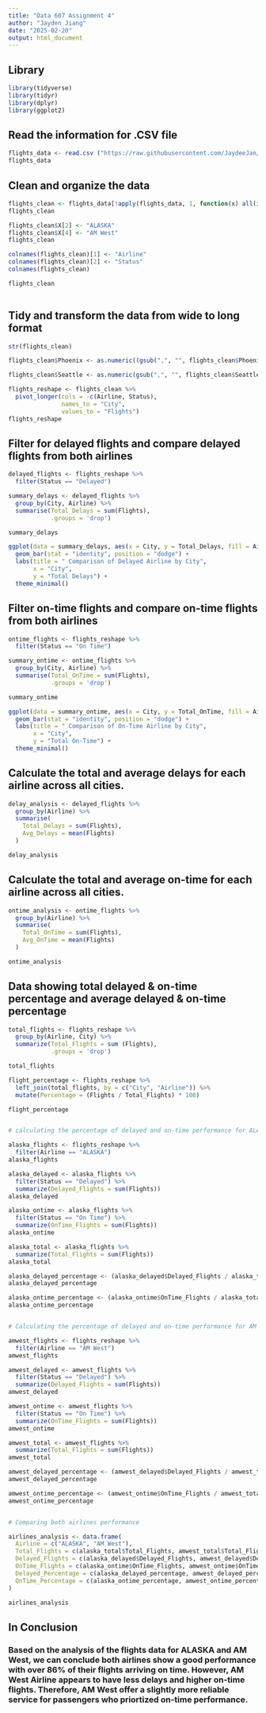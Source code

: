 ---
title: "Data 607 Assignment 4"
author: "Jayden Jiang"
date: "2025-02-20"
output: html_document
---

## Library
```{r}
library(tidyverse)
library(tidyr)
library(dplyr)
library(ggplot2)
```

## Read the information for .CSV file
```{r}
flights_data <- read.csv ("https://raw.githubusercontent.com/JaydeeJan/Data-607-Assignment-4/refs/heads/main/flights_data.csv")
flights_data
```
## Clean and organize the data
```{r}
flights_clean <- flights_data[!apply(flights_data, 1, function(x) all(is.na(x) | x == "")),]
flights_clean

flights_clean$X[2] <- "ALASKA"
flights_clean$X[4] <- "AM West"
flights_clean

colnames(flights_clean)[1] <- "Airline"
colnames(flights_clean)[2] <- "Status"
colnames(flights_clean)

flights_clean
  
```


## Tidy and transform the data from wide to long format
```{r}

str(flights_clean)

flights_clean$Phoenix <- as.numeric((gsub(",", "", flights_clean$Phoenix)))

flights_clean$Seattle <- as.numeric(gsub(",", "", flights_clean$Seattle))

flights_reshape <- flights_clean %>%
  pivot_longer(cols = -c(Airline, Status),
               names_to = "City",
               values_to = "Flights")
flights_reshape
```

## Filter for delayed flights and compare delayed flights from both airlines
```{r}
delayed_flights <- flights_reshape %>%
  filter(Status == "Delayed")

summary_delays <- delayed_flights %>%
  group_by(City, Airline) %>%
  summarise(Total_Delays = sum(Flights),
            .groups = 'drop')

summary_delays

```
```{r}
ggplot(data = summary_delays, aes(x = City, y = Total_Delays, fill = Airline)) +
  geom_bar(stat = "identity", position = "dodge") +
  labs(title = " Comparison of Delayed Airline by City",
       x = "City",
       y = "Total Delays") +
  theme_minimal()
```


## Filter on-time flights and compare on-time flights from both airlines
```{r}
ontime_flights <- flights_reshape %>%
  filter(Status == "On Time")

summary_ontime <- ontime_flights %>%
  group_by(City, Airline) %>%
  summarise(Total_OnTime = sum(Flights),
            .groups = 'drop')

summary_ontime
```

```{r}
ggplot(data = summary_ontime, aes(x = City, y = Total_OnTime, fill = Airline)) +
  geom_bar(stat = "identity", position = "dodge") +
  labs(title = " Comparison of On-Time Airline by City",
       x = "City",
       y = "Total On-Time") +
  theme_minimal()
```

## Calculate the total and average delays for each airline across all cities.
```{r}
delay_analysis <- delayed_flights %>%
  group_by(Airline) %>%
  summarise(
    Total_Delays = sum(Flights),
    Avg_Delays = mean(Flights)
  )

delay_analysis
```

## Calculate the total and average on-time for each airline across all cities.
```{r}
ontime_analysis <- ontime_flights %>%
  group_by(Airline) %>%
  summarise(
    Total_OnTime = sum(Flights),
    Avg_OnTime = mean(Flights)
  )

ontime_analysis
```

## Data showing total delayed & on-time percentage and average delayed & on-time percentage
```{r}

total_flights <- flights_reshape %>%
  group_by(Airline, City) %>%
  summarize(Total_Flights = sum (Flights),
            .groups = 'drop')

total_flights

flight_percentage <- flights_reshape %>%
  left_join(total_flights, by = c("City", "Airline")) %>%
  mutate(Percentage = (Flights / Total_Flights) * 100)

flight_percentage


# calculating the percentage of delayed and on-time performance for ALASKA Airline

alaska_flights <- flights_reshape %>%
  filter(Airline == "ALASKA")
alaska_flights

alaska_delayed <- alaska_flights %>%
  filter(Status == "Delayed") %>%
  summarize(Delayed_Flights = sum(Flights))
alaska_delayed

alaska_ontime <- alaska_flights %>%
  filter(Status == "On Time") %>%
  summarize(OnTime_Flights = sum(Flights))
alaska_ontime

alaska_total <- alaska_flights %>%
  summarize(Total_Flights = sum(Flights))
alaska_total

alaska_delayed_percentage <- (alaska_delayed$Delayed_Flights / alaska_total$Total_Flights) * 100
alaska_delayed_percentage 

alaska_ontime_percentage <- (alaska_ontime$OnTime_Flights / alaska_total$Total_Flights) * 100
alaska_ontime_percentage 


# Calculating the percentage of delayed and on-time performance for AM West Airline

amwest_flights <- flights_reshape %>%
  filter(Airline == "AM West")
amwest_flights

amwest_delayed <- amwest_flights %>%
  filter(Status == "Delayed") %>%
  summarize(Delayed_Flights = sum(Flights))
amwest_delayed

amwest_ontime <- amwest_flights %>%
  filter(Status == "On Time") %>%
  summarize(OnTime_Flights = sum(Flights))
amwest_ontime

amwest_total <- amwest_flights %>%
  summarize(Total_Flights = sum(Flights))
amwest_total

amwest_delayed_percentage <- (amwest_delayed$Delayed_Flights / amwest_total$Total_Flights) * 100
amwest_delayed_percentage 

amwest_ontime_percentage <- (amwest_ontime$OnTime_Flights / amwest_total$Total_Flights) * 100
amwest_ontime_percentage 


# Comparing both airlines performance

airlines_analysis <- data.frame(
  Airline = c("ALASKA", "AM West"),
  Total_Flights = c(alaska_total$Total_Flights, amwest_total$Total_Flights),
  Delayed_Flights = c(alaska_delayed$Delayed_Flights, amwest_delayed$Delayed_Flights),
  OnTime_Flights = c(alaska_ontime$OnTime_Flights, amwest_ontime$OnTime_Flights),
  Delayed_Percentage = c(alaska_delayed_percentage, amwest_delayed_percentage),
  OnTime_Percentage = c(alaska_ontime_percentage, amwest_ontime_percentage)
)

airlines_analysis

```

## In Conclusion

### Based on the analysis of the flights data for ALASKA and AM West, we can conclude both airlines show a good performance with over 86% of their flights arriving on time. However, AM West Airline appears to have less delays and higher on-time flights. Therefore, AM West offer a slightly more reliable service for passengers who priortized on-time performance. 
